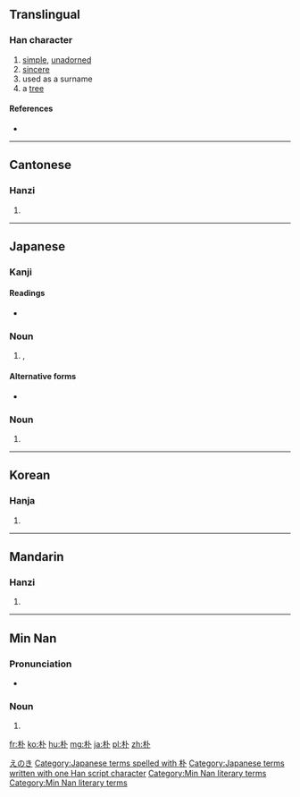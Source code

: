 {{also|樸}}
==Translingual==

===Han character===
{{Han char|rn=75|rad=木|as=02|sn=6|four=4390<sub>0</sub>|canj=木卜 (DY)|ids=⿰[[木]][[卜]]}}

# [[simple]], [[unadorned]]
# [[sincere]]
# used as a surname
# a [[tree]]

====References====
* {{Han ref|kx=0510.040|dkj=14428|dj=0894.030|hdz=21154.020|uh=6734|ud=26420|bh=A6B5|bd=42677}}

----

==Cantonese==

===Hanzi===
{{yue-hanzi|jyut=[[piu4]], [[pok3]]|y=piu4, pok3|tra=樸}}

# {{defn|lang=yue|sort=木02}}

----

==Japanese==

===Kanji===
{{ja-kanji|grade=c|rs=木02}}

====Readings====
* {{ja-readings|on=[[ぼく]] (boku), [[ほく]] (hoku), [[はく]] (haku)|kun=[[ほお]] (hoo)}}

===Noun===
{{ja-noun|k|hira=えのき|rom=enoki}} 

# {{vern|Japanese hackberry|pedia=1}}, {{taxlink|Celtis sinensis var. japonica|variety|noshow=1}}

====Alternative forms====
* {{l|ja|榎}}

===Noun===
{{ja-noun|k|hira=ほお|rom=hō}} 

# {{alternative form of|ホオノキ|lang=ja}}

[[Category:ja:Trees|えのき]]
[[Category:Japanese terms spelled with 朴]]
[[Category:Japanese terms written with one Han script character]]
----

==Korean==

===Hanja===
{{ko-hanja|hangeul=박|eumhun=후박나무|rv=bak|mr=pak|y=pak}}

# {{defn|lang=ko|sort=木02}}

----

==Mandarin==

===Hanzi===
{{cmn-hanzi|tra=樸|pin=[[pú]] ([[pu2]])|wg=p'u<sup>2</sup>}}

# {{defn|lang=cmn|sort=木02}}

----

==Min Nan==

===Pronunciation===
* {{IPA|[pʰɔ˥]|lang=nan}}

===Noun===
{{nan-noun|ts|poj=phoh|pojt=phoh|rs=phoh1}}

# {{defn|nan}}

[[Category:Min Nan literary terms]]
[[Category:Min Nan literary terms]]

[[fr:朴]]
[[ko:朴]]
[[hu:朴]]
[[mg:朴]]
[[ja:朴]]
[[pl:朴]]
[[zh:朴]]